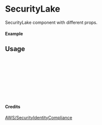
<Meta of={SecurityLake} title="AWS/SecurityIdentityCompliance/SecurityLake" />

# SecurityLake

SecurityLake component with different props.

#### Example

<Canvas of={SecurityLake.Primary} />

## Usage

```ts
import { SecurityLake } from "yadl-ui";

const Example = () => {
  return (
      <SecurityLake />
  );
};

export default Example;
```

#### Credits
[AWS/SecurityIdentityCompliance](https://aws-icons.com/)
